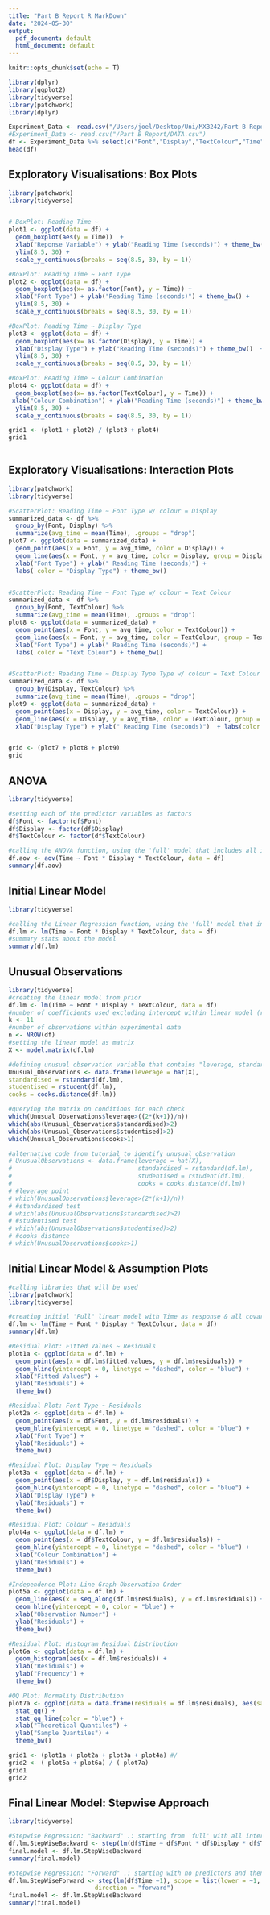 ```yaml
---
title: "Part B Report R MarkDown"
date: "2024-05-30"
output:
  pdf_document: default
  html_document: default
---
```


```r
knitr::opts_chunk$set(echo = T)
```

```r
library(dplyr)
library(ggplot2)
library(tidyverse)
library(patchwork)
library(dplyr)

Experiment_Data <- read.csv("/Users/joel/Desktop/Uni/MXB242/Part B Report/DATA.csv")
#Experiment_Data <- read.csv("/Part B Report/DATA.csv")
df <- Experiment_Data %>% select(c("Font","Display","TextColour","Time"))
head(df)
```

## Exploratory Visualisations: Box Plots
```r
library(patchwork)
library(tidyverse)


# BoxPlot: Reading Time ~ 
plot1 <- ggplot(data = df) +
  geom_boxplot(aes(y = Time))  +
  xlab("Reponse Variable") + ylab("Reading Time (seconds)") + theme_bw() + 
  ylim(8.5, 30) +
  scale_y_continuous(breaks = seq(8.5, 30, by = 1)) 

#BoxPlot: Reading Time ~ Font Type
plot2 <- ggplot(data = df) +
  geom_boxplot(aes(x= as.factor(Font), y = Time)) +
  xlab("Font Type") + ylab("Reading Time (seconds)") + theme_bw() + 
  ylim(8.5, 30) +
  scale_y_continuous(breaks = seq(8.5, 30, by = 1)) 

#BoxPlot: Reading Time ~ Display Type
plot3 <- ggplot(data = df) +
  geom_boxplot(aes(x= as.factor(Display), y = Time)) + 
  xlab("Display Type") + ylab("Reading Time (seconds)") + theme_bw()  + 
  ylim(8.5, 30) +
  scale_y_continuous(breaks = seq(8.5, 30, by = 1))

#BoxPlot: Reading Time ~ Colour Combination
plot4 <- ggplot(data = df) +
  geom_boxplot(aes(x= as.factor(TextColour), y = Time)) +
 xlab("Colour Combination") + ylab("Reading Time (seconds)") + theme_bw() + 
  ylim(8.5, 30) +
  scale_y_continuous(breaks = seq(8.5, 30, by = 1)) 

grid1 <- (plot1 + plot2) / (plot3 + plot4)
grid1
 
```

## Exploratory Visualisations: Interaction Plots
```r
library(patchwork)
library(tidyverse)

#ScatterPlot: Reading Time ~ Font Type w/ colour = Display 
summarized_data <- df %>%
  group_by(Font, Display) %>%
  summarize(avg_time = mean(Time), .groups = "drop") 
plot7 <- ggplot(data = summarized_data) +
  geom_point(aes(x = Font, y = avg_time, color = Display)) +
  geom_line(aes(x = Font, y = avg_time, color = Display, group = Display)) +  # Adds the lines connecting the points
  xlab("Font Type") + ylab(" Reading Time (seconds)") +
  labs( color = "Display Type") + theme_bw() 


#ScatterPlot: Reading Time ~ Font Type w/ colour = Text Colour 
summarized_data <- df %>%
  group_by(Font, TextColour) %>%
  summarize(avg_time = mean(Time), .groups = "drop") 
plot8 <- ggplot(data = summarized_data) +
  geom_point(aes(x = Font, y = avg_time, color = TextColour)) +
  geom_line(aes(x = Font, y = avg_time, color = TextColour, group = TextColour)) +  # Adds the lines connecting the points
  xlab("Font Type") + ylab(" Reading Time (seconds)") +
  labs( color = "Text Colour") + theme_bw() 


#ScatterPlot: Reading Time ~ Display Type Type w/ colour = Text Colour 
summarized_data <- df %>%
  group_by(Display, TextColour) %>%
  summarize(avg_time = mean(Time), .groups = "drop") 
plot9 <- ggplot(data = summarized_data) +
  geom_point(aes(x = Display, y = avg_time, color = TextColour)) +
  geom_line(aes(x = Display, y = avg_time, color = TextColour, group = TextColour)) + 
  xlab("Display Type") + ylab(" Reading Time (seconds)")  + labs(color = "Text Colour") + theme_bw()


grid <- (plot7 + plot8 + plot9)
grid
```

## ANOVA 
```r
library(tidyverse)

#setting each of the predictor variables as factors
df$Font <- factor(df$Font)
df$Display <- factor(df$Display)
df$TextColour <- factor(df$TextColour)

#calling the ANOVA function, using the 'full' model that includes all interactions. 
df.aov <- aov(Time ~ Font * Display * TextColour, data = df)
summary(df.aov)
```

## Initial Linear Model
```r
library(tidyverse)

#calling the Linear Regression function, using the 'full' model that includes all interactions 
df.lm <- lm(Time ~ Font * Display * TextColour, data = df)
#summary stats about the model 
summary(df.lm)
```

## Unusual Observations
```r
library(tidyverse)
#creating the linear model from prior 
df.lm <- lm(Time ~ Font * Display * TextColour, data = df)
#number of coefficients used excluding intercept within linear model (rows in the summary table excluding interecept)
k <- 11 
#number of observations within experimental data
n <- NROW(df)
#setting the linear model as matrix 
X <- model.matrix(df.lm)

#defining unusual observation variable that contains "leverage, standardised, studenised, cooks distance matrixs
Unusual_Observations <- data.frame(leverage = hat(X),
standardised = rstandard(df.lm),
studentised = rstudent(df.lm),
cooks = cooks.distance(df.lm))

#querying the matrix on conditions for each check 
which(Unusual_Observations$leverage>((2*(k+1))/n))
which(abs(Unusual_Observations$standardised)>2)
which(abs(Unusual_Observations$studentised)>2)
which(Unusual_Observations$cooks>1)

#alternative code from tutorial to identify unusual observation
# UnusualObservations <- data.frame(leverage = hat(X),
#                                   standardised = rstandard(df.lm),
#                                   studentised = rstudent(df.lm),
#                                   cooks = cooks.distance(df.lm))
# #leverage point
# which(UnusualObservations$leverage>(2*(k+1)/n))
# #standardised test
# which(abs(UnusualObservations$standardised)>2)
# #studentised test
# which(abs(UnusualObservations$studentised)>2)
# #cooks distance
# which(UnusualObservations$cooks>1)
```

## Initial Linear Model & Assumption Plots
```r
#calling libraries that will be used
library(patchwork)
library(tidyverse)

#creating initial 'Full" linear model with Time as response & all covariates as predictors.
df.lm <- lm(Time ~ Font * Display * TextColour, data = df)
summary(df.lm)

#Residual Plot: Fitted Values ~ Residuals 
plot1a <- ggplot(data = df.lm) +
  geom_point(aes(x = df.lm$fitted.values, y = df.lm$residuals)) +
  geom_hline(yintercept = 0, linetype = "dashed", color = "blue") +
  xlab("Fitted Values") +
  ylab("Residuals") +
  theme_bw()

#Residual Plot: Font Type ~ Residuals 
plot2a <- ggplot(data = df.lm) +
  geom_point(aes(x = df$Font, y = df.lm$residuals)) +
  geom_hline(yintercept = 0, linetype = "dashed", color = "blue") +
  xlab("Font Type") +
  ylab("Residuals") +
  theme_bw()

#Residual Plot: Display Type ~ Residuals 
plot3a <- ggplot(data = df.lm) +
  geom_point(aes(x = df$Display, y = df.lm$residuals)) +
  geom_hline(yintercept = 0, linetype = "dashed", color = "blue") +
  xlab("Display Type") +
  ylab("Residuals") +
  theme_bw()

#Residual Plot: Colour ~ Residuals 
plot4a <- ggplot(data = df.lm) +
  geom_point(aes(x = df$TextColour, y = df.lm$residuals)) +
  geom_hline(yintercept = 0, linetype = "dashed", color = "blue") +
  xlab("Colour Combination") +
  ylab("Residuals") +
  theme_bw()

#Independence Plot: Line Graph Observation Order 
plot5a <- ggplot(data = df.lm) +
  geom_line(aes(x = seq_along(df.lm$residuals), y = df.lm$residuals)) +
  geom_hline(yintercept = 0, color = "blue") +
  xlab("Observation Number") +
  ylab("Residuals") + 
  theme_bw()

#Residual Plot: Histogram Residual Distribution
plot6a <- ggplot(data = df.lm) +
  geom_histogram(aes(x = df.lm$residuals)) +
  xlab("Residuals") +
  ylab("Frequency") +
  theme_bw()

#QQ Plot: Normality Distribution
plot7a <- ggplot(data = data.frame(residuals = df.lm$residuals), aes(sample = df.lm$residuals)) +
  stat_qq() +
  stat_qq_line(color = "blue") +
  xlab("Theoretical Quantiles") +
  ylab("Sample Quantiles") +
  theme_bw()

grid1 <- (plot1a + plot2a + plot3a + plot4a) #/ 
grid2 <- ( plot5a + plot6a) / ( plot7a)
grid1
grid2
```

## Final Linear Model: Stepwise Approach 
```r
library(tidyverse)

#Stepwise Regression: "Backward" .: starting from 'full' with all interactions and removing predictors to reduce AIC metric.
df.lm.StepWiseBackward <- step(lm(df$Time ~ df$Font * df$Display * df$TextColour), direction = "backward")
final.model <- df.lm.StepWiseBackward
summary(final.model)

#Stepwise Regression: "Forward" .: starting with no predictors and then adding to reduce AIC metric 
df.lm.StepWiseForward <- step(lm(df$Time ~1), scope = list(lower = ~1, upper = ~df$Font * df$Display * df$TextColour), 
                        direction = "forward")
final.model <- df.lm.StepWiseBackward
summary(final.model)
```
